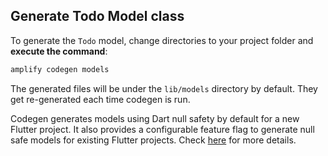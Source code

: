 ## Generate Todo Model class

To generate the `Todo` model, change directories to your project folder and **execute the command**:

```bash
amplify codegen models
```

The generated files will be under the `lib/models` directory by default. They get re-generated each time codegen is run.

<Callout>

Codegen generates models using Dart null safety by default for a new Flutter project. It also provides a configurable feature flag to generate null safe models for existing Flutter projects. Check [here](https://docs.amplify.aws/lib/project-setup/null-safety/q/platform/flutter) for more details.

</Callout>

